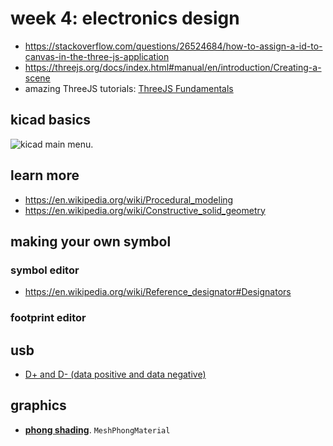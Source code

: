 # week 4: electronics design

- https://stackoverflow.com/questions/26524684/how-to-assign-a-id-to-canvas-in-the-three-js-application
- https://threejs.org/docs/index.html#manual/en/introduction/Creating-a-scene
- amazing ThreeJS tutorials: [ThreeJS Fundamentals](https://threejsfundamentals.org/threejs/lessons/threejs-fundamentals.html)

## kicad basics
![kicad main menu.](../images/wk4/kicad/kicad_main.jpg)

## learn more
- https://en.wikipedia.org/wiki/Procedural_modeling
- https://en.wikipedia.org/wiki/Constructive_solid_geometry

## making your own symbol

### symbol editor
- https://en.wikipedia.org/wiki/Reference_designator#Designators

### footprint editor

## usb
- [D+ and D- (data positive and data negative)](https://en.wikipedia.org/wiki/Differential_signalling)

## graphics
- [**phong shading**](https://en.wikipedia.org/wiki/Phong_shading). `MeshPhongMaterial`